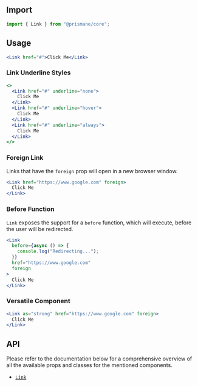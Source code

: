 ## Import

```js
import { Link } from "@prismane/core";
```

## Usage

```jsx
<Link href="#">Click Me</Link>
```

### Link Underline Styles

```jsx
<>
  <Link href="#" underline="none">
    Click Me
  </Link>
  <Link href="#" underline="hover">
    Click Me
  </Link>
  <Link href="#" underline="always">
    Click Me
  </Link>
</>
```

### Foreign Link

Links that have the `foreign` prop will open in a new browser window.

```jsx
<Link href="https://www.google.com" foreign>
  Click Me
</Link>
```

### Before Function

`Link` exposes the support for a `before` function, which will execute, before the user will be redirected.

```jsx
<Link
  before={async () => {
    console.log("Redirecting...");
  }}
  href="https://www.google.com"
  foreign
>
  Click Me
</Link>
```

### Versatile Component

```jsx
<Link as="strong" href="https://www.google.com" foreign>
  Click Me
</Link>
```

## API

Please refer to the documentation below for a comprehensive overview of all the available props and classes for the mentioned components.

- [`Link`](/docs/components-api/link-api)
